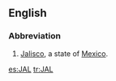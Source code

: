 {{also|jal}}
==English==

===Abbreviation===
{{head|en|abbreviation}}

# [[Jalisco]], a state of [[Mexico]].

[[es:JAL]]
[[tr:JAL]]